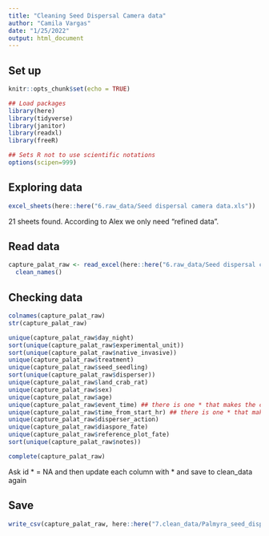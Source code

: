 ```yaml
---
title: "Cleaning Seed Dispersal Camera data"
author: "Camila Vargas"
date: "1/25/2022"
output: html_document
---
```


## Set up

```r
knitr::opts_chunk$set(echo = TRUE)

## Load packages
library(here)
library(tidyverse)
library(janitor)
library(readxl)
library(freeR)

## Sets R not to use scientific notations
options(scipen=999) 

```

## Exploring data
```r

excel_sheets(here::here("6.raw_data/Seed dispersal camera data.xls"))

```

21 sheets found. According to Alex we only need "refined data".

## Read data
```r
capture_palat_raw <- read_excel(here::here("6.raw_data/Seed dispersal camera data.xls"), sheet = "refined data") %>% 
  clean_names()
```


## Checking data
```r
colnames(capture_palat_raw)
str(capture_palat_raw)

unique(capture_palat_raw$day_night)
sort(unique(capture_palat_raw$experimental_unit))
sort(unique(capture_palat_raw$native_invasive))
unique(capture_palat_raw$treatment)
unique(capture_palat_raw$seed_seedling)
sort(unique(capture_palat_raw$disperser))
unique(capture_palat_raw$land_crab_rat)
unique(capture_palat_raw$sex)
unique(capture_palat_raw$age)
unique(capture_palat_raw$event_time) ## there is one * that makes the column not be numeric
unique(capture_palat_raw$time_from_start_hr) ## there is one * that makes the column not be numeric
unique(capture_palat_raw$disperser_action)
unique(capture_palat_raw$diaspore_fate)
unique(capture_palat_raw$reference_plot_fate)
sort(unique(capture_palat_raw$notes))

complete(capture_palat_raw)

```

Ask id * = NA and then update each column with * and save to clean_data again

## Save
```r
write_csv(capture_palat_raw, here::here("7.clean_data/Palmyra_seed_dispersal_camera_2005.csv"))

```



